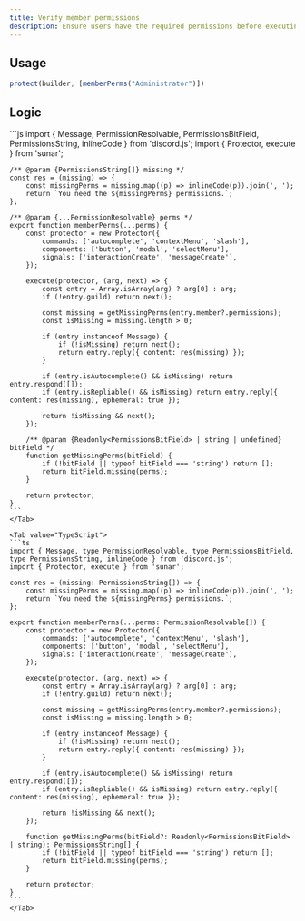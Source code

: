 ```yaml
---
title: Verify member permissions
description: Ensure users have the required permissions before executing commands. This guide offers examples for checking member permissions using middleware in Sunar.
---
```


## Usage

```js
protect(builder, [memberPerms("Administrator")])
```

## Logic

<LanguageTabs>
	<Tab value="JavaScript">
	```js
	import { Message, PermissionResolvable, PermissionsBitField, PermissionsString, inlineCode } from 'discord.js';
	import { Protector, execute } from 'sunar';

	/** @param {PermissionsString[]} missing */
	const res = (missing) => {
		const missingPerms = missing.map((p) => inlineCode(p)).join(', ');
		return `You need the ${missingPerms} permissions.`;
	};

	/** @param {...PermissionResolvable} perms */
	export function memberPerms(...perms) {
		const protector = new Protector({
			commands: ['autocomplete', 'contextMenu', 'slash'],
			components: ['button', 'modal', 'selectMenu'],
			signals: ['interactionCreate', 'messageCreate'],
		});

		execute(protector, (arg, next) => {
			const entry = Array.isArray(arg) ? arg[0] : arg;
			if (!entry.guild) return next();

			const missing = getMissingPerms(entry.member?.permissions);
			const isMissing = missing.length > 0;

			if (entry instanceof Message) {
				if (!isMissing) return next();
				return entry.reply({ content: res(missing) });
			}

			if (entry.isAutocomplete() && isMissing) return entry.respond([]);
			if (entry.isRepliable() && isMissing) return entry.reply({ content: res(missing), ephemeral: true });

			return !isMissing && next();
		});

		/** @param {Readonly<PermissionsBitField> | string | undefined} bitField */
		function getMissingPerms(bitField) {
			if (!bitField || typeof bitField === 'string') return [];
			return bitField.missing(perms);
		}

		return protector;
	}
	```
	</Tab>

	<Tab value="TypeScript">
	```ts
	import { Message, type PermissionResolvable, type PermissionsBitField, type PermissionsString, inlineCode } from 'discord.js';
	import { Protector, execute } from 'sunar';

	const res = (missing: PermissionsString[]) => {
		const missingPerms = missing.map((p) => inlineCode(p)).join(', ');
		return `You need the ${missingPerms} permissions.`;
	};

	export function memberPerms(...perms: PermissionResolvable[]) {
		const protector = new Protector({
			commands: ['autocomplete', 'contextMenu', 'slash'],
			components: ['button', 'modal', 'selectMenu'],
			signals: ['interactionCreate', 'messageCreate'],
		});

		execute(protector, (arg, next) => {
			const entry = Array.isArray(arg) ? arg[0] : arg;
			if (!entry.guild) return next();

			const missing = getMissingPerms(entry.member?.permissions);
			const isMissing = missing.length > 0;

			if (entry instanceof Message) {
				if (!isMissing) return next();
				return entry.reply({ content: res(missing) });
			}

			if (entry.isAutocomplete() && isMissing) return entry.respond([]);
			if (entry.isRepliable() && isMissing) return entry.reply({ content: res(missing), ephemeral: true });

			return !isMissing && next();
		});

		function getMissingPerms(bitField?: Readonly<PermissionsBitField> | string): PermissionsString[] {
			if (!bitField || typeof bitField === 'string') return [];
			return bitField.missing(perms);
		}

		return protector;
	}
	```
	</Tab>
</LanguageTabs>